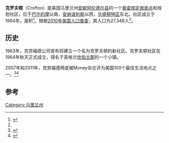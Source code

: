 {{Infobox settlement
|name                     = 克罗夫顿
|settlement_type          = [[普查规定居民点|普查规定居民点]]
<!-- Images -->
|image_skyline            = Crofton Parkway spring.JPG
|imagesize                = 300px
<!-- Maps -->
|image_map = Anne_Arundel_County_Maryland_Incorporated_and_Unincorporated_areas_Crofton_Highlighted.svg
|mapsize                  = 250x200px
<!-- Location -->
|coordinates_region       = US-MD
|subdivision_type         = 国家
|subdivision_type1        = 州
|subdivision_type2        = 县
|subdivision_name         = {{nowrap|{{flag|United States of America}}}}
|subdivision_name1        = {{flag|Maryland}}
|subdivision_name2        = {{flagicon image|Flag of Anne Arundel County, Maryland.png}} [[安妮阿伦德尔县|安妮阿伦德尔县]]
|established_title        = 成立
|established_date         = 1964

<!-- Area -->
|unit_pref  =  Imperial
|area_total_km2           = 17.1
|area_land_km2            = 17.1
|area_water_km2           = 5.5

<!-- Population -->
|population_as_of         = [[2010_United_States_Census|2010]]
|population_footnotes     = <ref name="Census 2010-DP-1">{{cite web 
 |title=DP-1 - Profile of General Population and Housing Characteristics: 2010 
 |url=http://factfinder2.census.gov/faces/tableservices/jsf/pages/productview.xhtml?pid=DEC_10_DP_DPDP1&prodType=table 
 |publisher=[[United_States_Census_Bureau|United States Census Bureau]] 
 |work=[[2010_United_States_Census|2010 United States Census]] Summary File 1 
 |accessdate=September 6, 2011 
 |deadurl=yes 
 |archiveurl=https://web.archive.org/web/20140305164937/http://factfinder2.census.gov/faces/tableservices/jsf/pages/productview.xhtml?pid=DEC_10_DP_DPDP1&prodType=table 
 |archivedate=2014-03-05 
 }}</ref>
|population_total         = 27348
|population_density_km2   = 1596.6
|population_density_sq_mi =

<!-- General information -->
|timezone                 = [[North_American_Eastern_Time_Zone|Eastern (EST)]]
|utc_offset               = -5
|timezone_DST             = EDT
|utc_offset_DST           = -4
|elevation_footnotes      = 
|elevation_m              = 30
|elevation_ft             = 98
|coordinates_display      = inline,title
|coordinates_type         = region:US_type:city
|latd = 39 |latm = 0 |lats = 32 |latNS = N
|longd = 76 |longm = 40 |longs = 52 |longEW = W
}}
'''克罗夫顿'''（Crofton）是美国马里兰州[[安妮阿伦德尔县|安妮阿伦德尔县]]的一个[[普查规定居民点|普查规定居民点]]和规划社区，位于[[巴尔的摩|巴尔的摩]]以南{{convert|24|mi|km}}，[[安纳波利斯|安纳波利斯]]以西{{convert|9.8|mi|km}}，[[华盛顿特区|华盛顿特区]]东北{{convert|24|mi|km}}。社区成立于1964年。面积{{convert|17.1|sqkm|disp=flip}}<ref>{{cite web| url=http://factfinder2.census.gov/bkmk/table/1.0/en/DEC/10_DP/G001/1600000US2420875| title=Geographic Identifiers: 2010 Demographic Profile Data (G001): Crofton CDP, Maryland| publisher=U.S. Census Bureau, American Factfinder| accessdate=2013-05-30}}</ref>。根据[[2010年美国人口普查|2010年美国人口普查]]，其人口为27,348人<ref name="Census 2010-DP-1"/>。

==历史==
1963年，克劳福德公司宣布将建立一个名为克罗夫顿的新社区。克罗夫顿社区在1964年秋天正式成立，得名于英格兰[[坎伯兰郡|坎伯兰郡]]的一个小镇。

2007年和2011年，克劳福德两度被Money杂志评为美国100个最佳生活地点之一。<ref>{{cite web |last=Ashford |first=Kate |author2=Andrea Bartz |author3=Jeff Cox |author4=Asa Fitch |author5=Stephen Gandel |author6=Josh Hyatt |author7=Rob Kelley |author8=Kathleen Knight |author9=Joe Light |author10=Ismat Sarah Mangla |author11=Sarah Max |author12=Jennifer Merritt |author13=Brad Nelson |author14=Donna Rosato |author15=Ingrid Tharasook |title=Best Places to Live: Top 100 |work=Money Magazine |publisher=Money Magazine |date=July 2007 |url=http://money.cnn.com/galleries/2007/moneymag/0707/gallery.BPTL_top_100.moneymag/72.html |accessdate=2007-09-14 |archive-date=2013-06-01 |archive-url=https://web.archive.org/web/20130601080730/http://money.cnn.com/galleries/2007/moneymag/0707/gallery.BPTL_top_100.moneymag/72.html |dead-url=no }}</ref><ref>{{cite web  | title = Best Places to Live 2011  | work = Money Magazine  | publisher = Money Magazine  | year = 2011  | url = http://money.cnn.com/magazines/moneymag/bplive/2011/snapshots/PL2420875.html  | accessdate = 2011-09-02  | archive-date = 2020-08-05  | archive-url = https://web.archive.org/web/20200805033240/https://money.cnn.com/magazines/moneymag/bplive/2011/snapshots/PL2420875.html  | dead-url = no  }}</ref>

==参考==
{{reflist}}
[[Category:马里兰州|Category:马里兰州]]
